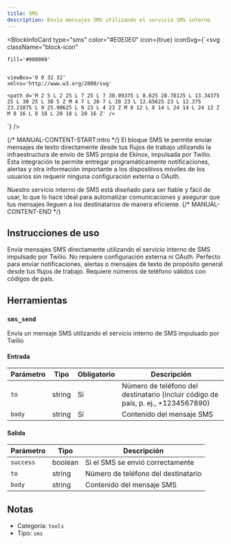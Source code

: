 ```yaml
---
title: SMS
description: Envía mensajes SMS utilizando el servicio SMS interno
---
```



<BlockInfoCard 
  type="sms"
  color="#E0E0E0"
  icon={true}
  iconSvg={`<svg className="block-icon"
    
    fill='#000000'
    
    
    viewBox='0 0 32 32'
    xmlns='http://www.w3.org/2000/svg'
  >
    <path d='M 2 5 L 2 25 L 7 25 L 7 30.09375 L 8.625 28.78125 L 13.34375 25 L 30 25 L 30 5 Z M 4 7 L 28 7 L 28 23 L 12.65625 23 L 12.375 23.21875 L 9 25.90625 L 9 23 L 4 23 Z M 8 12 L 8 14 L 24 14 L 24 12 Z M 8 16 L 8 18 L 20 18 L 20 16 Z' />
  </svg>`}
/>

{/* MANUAL-CONTENT-START:intro */}
El bloque SMS te permite enviar mensajes de texto directamente desde tus flujos de trabajo utilizando la infraestructura de envío de SMS propia de Ekinox, impulsada por Twilio. Esta integración te permite entregar programáticamente notificaciones, alertas y otra información importante a los dispositivos móviles de los usuarios sin requerir ninguna configuración externa o OAuth.

Nuestro servicio interno de SMS está diseñado para ser fiable y fácil de usar, lo que lo hace ideal para automatizar comunicaciones y asegurar que tus mensajes lleguen a los destinatarios de manera eficiente.
{/* MANUAL-CONTENT-END */}

## Instrucciones de uso

Envía mensajes SMS directamente utilizando el servicio interno de SMS impulsado por Twilio. No requiere configuración externa ni OAuth. Perfecto para enviar notificaciones, alertas o mensajes de texto de propósito general desde tus flujos de trabajo. Requiere números de teléfono válidos con códigos de país.

## Herramientas

### `sms_send`

Envía un mensaje SMS utilizando el servicio interno de SMS impulsado por Twilio

#### Entrada

| Parámetro | Tipo | Obligatorio | Descripción |
| --------- | ---- | ----------- | ----------- |
| `to` | string | Sí | Número de teléfono del destinatario \(incluir código de país, p. ej., +1234567890\) |
| `body` | string | Sí | Contenido del mensaje SMS |

#### Salida

| Parámetro | Tipo | Descripción |
| --------- | ---- | ----------- |
| `success` | boolean | Si el SMS se envió correctamente |
| `to` | string | Número de teléfono del destinatario |
| `body` | string | Contenido del mensaje SMS |

## Notas

- Categoría: `tools`
- Tipo: `sms`
